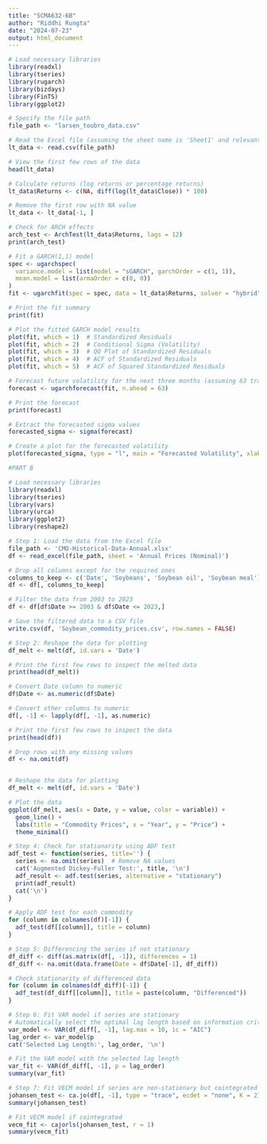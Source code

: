 ---
title: "SCMA632-6B"
author: "Riddhi Rungta"
date: "2024-07-23"
output: html_document
---

```{r}
# Load necessary libraries
library(readxl)
library(tseries)
library(rugarch)
library(bizdays)
library(FinTS)
library(ggplot2)

# Specify the file path
file_path <- "larsen_toubro_data.csv"

# Read the Excel file (assuming the sheet name is 'Sheet1' and relevant data is in a column named 'Close')
lt_data <- read.csv(file_path)

# View the first few rows of the data
head(lt_data)

# Calculate returns (log returns or percentage returns)
lt_data$Returns <- c(NA, diff(log(lt_data$Close)) * 100)

# Remove the first row with NA value
lt_data <- lt_data[-1, ]

# Check for ARCH effects
arch_test <- ArchTest(lt_data$Returns, lags = 12)
print(arch_test)

# Fit a GARCH(1,1) model
spec <- ugarchspec(
  variance.model = list(model = "sGARCH", garchOrder = c(1, 1)),
  mean.model = list(armaOrder = c(0, 0))
)
fit <- ugarchfit(spec = spec, data = lt_data$Returns, solver = "hybrid")

# Print the fit summary
print(fit)

# Plot the fitted GARCH model results
plot(fit, which = 1)  # Standardized Residuals
plot(fit, which = 2)  # Conditional Sigma (Volatility)
plot(fit, which = 3)  # QQ Plot of Standardized Residuals
plot(fit, which = 4)  # ACF of Standardized Residuals
plot(fit, which = 5)  # ACF of Squared Standardized Residuals

# Forecast future volatility for the next three months (assuming 63 trading days in 3 months)
forecast <- ugarchforecast(fit, n.ahead = 63)

# Print the forecast
print(forecast)

# Extract the forecasted sigma values
forecasted_sigma <- sigma(forecast)

# Create a plot for the forecasted volatility
plot(forecasted_sigma, type = "l", main = "Forecasted Volatility", xlab = "Days Ahead", ylab = "Sigma")

#PART B

# Load necessary libraries
library(readxl)
library(tseries)
library(vars)
library(urca)
library(ggplot2)
library(reshape2)

# Step 1: Load the data from the Excel file
file_path <- 'CMO-Historical-Data-Annual.xlsx'
df <- read_excel(file_path, sheet = 'Annual Prices (Nominal)')

# Drop all columns except for the required ones
columns_to_keep <- c('Date', 'Soybeans', 'Soybean oil', 'Soybean meal')
df <- df[, columns_to_keep]

# Filter the data from 2003 to 2023
df <- df[df$Date >= 2003 & df$Date <= 2023,]

# Save the filtered data to a CSV file
write.csv(df, 'Soybean_commodity_prices.csv', row.names = FALSE)

# Step 2: Reshape the data for plotting
df_melt <- melt(df, id.vars = 'Date')

# Print the first few rows to inspect the melted data
print(head(df_melt))

# Convert Date column to numeric
df$Date <- as.numeric(df$Date)

# Convert other columns to numeric
df[, -1] <- lapply(df[, -1], as.numeric)

# Print the first few rows to inspect the data
print(head(df))

# Drop rows with any missing values
df <- na.omit(df)


# Reshape the data for plotting
df_melt <- melt(df, id.vars = 'Date')

# Plot the data
ggplot(df_melt, aes(x = Date, y = value, color = variable)) +
  geom_line() +
  labs(title = "Commodity Prices", x = "Year", y = "Price") +
  theme_minimal()

# Step 4: Check for stationarity using ADF test
adf_test <- function(series, title='') {
  series <- na.omit(series)  # Remove NA values
  cat('Augmented Dickey-Fuller Test:', title, '\n')
  adf_result <- adf.test(series, alternative = "stationary")
  print(adf_result)
  cat('\n')
}

# Apply ADF test for each commodity
for (column in colnames(df)[-1]) {
  adf_test(df[[column]], title = column)
}

# Step 5: Differencing the series if not stationary
df_diff <- diff(as.matrix(df[, -1]), differences = 1)
df_diff <- na.omit(data.frame(Date = df$Date[-1], df_diff))

# Check stationarity of differenced data
for (column in colnames(df_diff)[-1]) {
  adf_test(df_diff[[column]], title = paste(column, "Differenced"))
}

# Step 6: Fit VAR model if series are stationary
# Automatically select the optimal lag length based on information criteria
var_model <- VAR(df_diff[, -1], lag.max = 10, ic = "AIC")
lag_order <- var_model$p
cat('Selected Lag Length:', lag_order, '\n')

# Fit the VAR model with the selected lag length
var_fit <- VAR(df_diff[, -1], p = lag_order)
summary(var_fit)

# Step 7: Fit VECM model if series are non-stationary but cointegrated
johansen_test <- ca.jo(df[, -1], type = "trace", ecdet = "none", K = 2)
summary(johansen_test)

# Fit VECM model if cointegrated
vecm_fit <- cajorls(johansen_test, r = 1)
summary(vecm_fit)          
```
